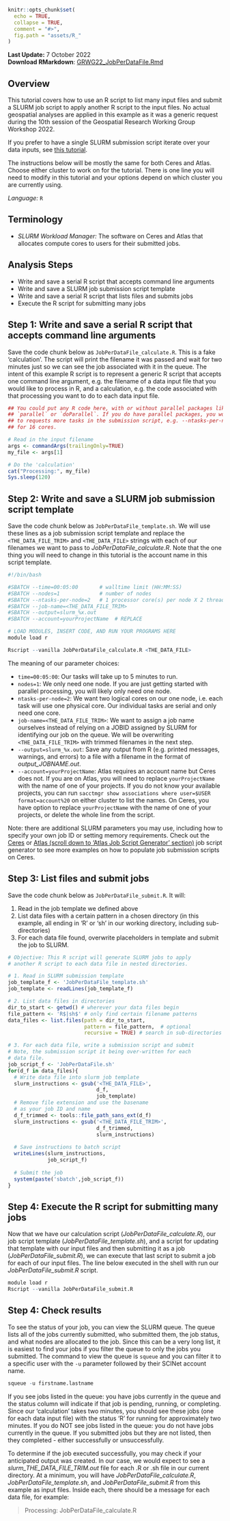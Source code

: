 ```r
knitr::opts_chunk$set(
  echo = TRUE,
  collapse = TRUE,
  comment = "#>",
  fig.path = "assets/R_"
)
```

<!--
---
title: R script to distribute another R script over many files
layout: single
author: Heather Savoy
author_profile: true
header:
  overlay_color: "444444"
  overlay_image: /assets/images/margaret-weir-GZyjbLNOaFg-unsplash_dark.jpg
---
--> 

**Last Update:** 7 October 2022 <br />
**Download RMarkdown**: [GRWG22_JobPerDataFile.Rmd](https://geospatial.101workbook.org/tutorials/GRWG22_JobPerDataFile.Rmd)

## Overview

This tutorial covers how to use an R script to list many input files and submit
a SLURM job script to apply another R script to the input files. No actual 
geospatial analyses are applied in this example as it was a generic request
during the 10th session of the Geospatial Research Working Group Workshop 2022. 

If you prefer to have a single SLURM submission script iterate over your data 
inputs, see [this tutorial](https://geospatial.101workbook.org/ExampleGeoWorkflows/GRWG22_ZonalStats_wSLURM_R).

The instructions below will be mostly the same for both Ceres and Atlas. Choose
either cluster to work on for the tutorial. There is one line you will need to
modify in this tutorial and your options depend on which cluster you are currently
using.

*Language:* `R`

## Terminology

* *SLURM Workload Manager:* The software on Ceres and Atlas that allocates 
  compute cores to users for their submitted jobs. 

## Analysis Steps

* Write and save a serial R script that accepts command line arguments 
* Write and save a SLURM job submission script template
* Write and save a serial R script that lists files and submits jobs
* Execute the R script for submitting many jobs

## Step 1: Write and save a serial R script that accepts command line arguments

Save the code chunk below as `JobPerDataFile_calculate.R`. This is a fake 
'calculation'. The script will print the filename it was passed and wait for two 
minutes just so we can see the job associated with it in the queue. The intent
of this example R script is to represent a generic R script that accepts one
command line argument, e.g. the filename of a data input file that you would
like to process in R, and a calculation, e.g. the code associated with that 
processing you want to do to each data input file.

```r
## You could put any R code here, with or without parallel packages like 
## `parallel` or `doParallel`. If you do have parallel packages, you would need 
## to requests more tasks in the submission script, e.g. --ntasks-per-node=16
## for 16 cores.

# Read in the input filename
args <- commandArgs(trailingOnly=TRUE)
my_file <- args[1]

# Do the 'calculation'
cat("Processing:", my_file)
Sys.sleep(120)
```

## Step 2: Write and save a SLURM job submission script template

Save the code chunk below as `JobPerDataFile_template.sh`. We will use these 
lines as a job submission script template and replace the `<THE_DATA_FILE_TRIM>` 
and `<THE_DATA_FILE>` strings with each of our filenames we want to pass to 
*JobPerDataFile_calculate.R*. Note that the one thing you will need to change in
this tutorial is the account name in this script template.

```r
#!/bin/bash

#SBATCH --time=00:05:00       # walltime limit (HH:MM:SS)
#SBATCH --nodes=1             # number of nodes
#SBATCH --ntasks-per-node=2   # 1 processor core(s) per node X 2 threads per core
#SBATCH --job-name=<THE_DATA_FILE_TRIM>
#SBATCH --output=slurm_%x.out
#SBATCH --account=yourProjectName  # REPLACE

# LOAD MODULES, INSERT CODE, AND RUN YOUR PROGRAMS HERE
module load r

Rscript --vanilla JobPerDataFile_calculate.R <THE_DATA_FILE>

```

The meaning of our parameter choices:

* `time=00:05:00`: Our tasks will take up to 5 minutes to run. 
* `nodes=1`: We only need one node. If you are just getting started with parallel
processing, you will likely only need one node. 
* `ntasks-per-node=2`: We want two logical cores on our one node, i.e. each task
will use one physical core. Our individual tasks are serial and only need one core. 
* `job-name=<THE_DATA_FILE_TRIM>`: We want to assign a job name ourselves instead
of relying on a JOBID assigned by SLURM for identifying our job on the queue. We will
be overwriting `<THE_DATA_FILE_TRIM>` with trimmed filenames in the next step.
* `--output=slurm_%x.out`: Save any output from R (e.g. printed messages,
warnings, and errors) to a file with a filename in the format of 
*output_JOBNAME.out*.
* `--account=yourProjectName`: Atlas requires an account name but Ceres does not. 
If you are on Atlas, you will need to replace `yourProjectName` with the name of
one of your projects. If you do not know your available projects, you can
run `sacctmgr show associations where user=$USER format=account%20` on either 
cluster to list the names. On Ceres, you have option to replace `yourProjectName` 
with the name of one of your projects, or delete the whole line from the script.

Note: there are additional SLURM parameters you may use, including how to specify
your own job ID or setting memory requirements. Check out the 
[Ceres](https://scinet.usda.gov/support/ceres-job-script) or 
[Atlas (scroll down to 'Atlas Job Script Generator' section)](https://www.hpc.msstate.edu/computing/atlas/)
job script generator to see more examples on how to populate job submission scripts on Ceres.

## Step 3: List files and submit jobs

Save the code chunk below as `JobPerDataFile_submit.R`. It will:

1. Read in the job template we defined above
2. List data files with a certain pattern in a chosen directory (in this example,
all ending in 'R' or 'sh' in our working directory, including sub-directories)
3. For each data file found, overwrite placeholders in template and submit the
job to SLURM.

```r
# Objective: This R script will generate SLURM jobs to apply
# another R script to each data file in nested directories. 

# 1. Read in SLURM submission template
job_template_f <- 'JobPerDataFile_template.sh'
job_template <- readLines(job_template_f)

# 2. List data files in directories
dir_to_start <- getwd() # wherever your data files begin
file_pattern <- 'R$|sh$' # only find certain filename patterns
data_files <- list.files(path = dir_to_start, 
                         pattern = file_pattern,  # optional
                         recursive = TRUE) # search in sub-directories

# 3. For each data file, write a submission script and submit
# Note, the submission script it being over-written for each
# data file. 
job_script_f <- 'JobPerDataFile.sh'
for(d_f in data_files){
  # Write data file into slurm job template
  slurm_instructions <- gsub('<THE_DATA_FILE>',
                             d_f, 
                             job_template)
  # Remove file extension and use the basename
  # as your job ID and name
  d_f_trimmed <- tools::file_path_sans_ext(d_f)
  slurm_instructions <- gsub('<THE_DATA_FILE_TRIM>',
                             d_f_trimmed, 
                             slurm_instructions)
  
  # Save instructions to batch script
  writeLines(slurm_instructions,
             job_script_f)
  
  # Submit the job
  system(paste('sbatch',job_script_f))
}

```



## Step 4: Execute the R script for submitting many jobs

Now that we have our calculation script (*JobPerDataFile_calculate.R*), our job
script template (*JobPerDataFile_template.sh*), and a script for updating that template
with our input files and then submitting it as a job (*JobPerDataFile_submit.R*), we
can execute that last script to submit a job for each of our input files. The
line below executed in the shell with run our *JobPerDataFile_submit.R* script. 

```r
module load r
Rscript --vanilla JobPerDataFile_submit.R
```


## Step 4: Check results

To see the status of your job, you can view the SLURM queue. The queue lists all
of the jobs currently submitted, who submitted them, the job status, and what
nodes are allocated to the job. Since this can be a very long list, it is easiest
to find your jobs if you filter the queue to only the jobs you submitted. The 
command to view the queue is `squeue` and you can filter it to a specific user
with the `-u` parameter followed by their SCINet account name.

```r
squeue -u firstname.lastname
```

If you see jobs listed in the queue: you have jobs currently in the queue and the 
status column will indicate if that job is pending, running, or completing. Since 
our 'calculation' takes two minutes, you should see these jobs (one for each 
data input file) with the status 'R' for running for approximately two minutes.
If you do NOT see jobs listed in the queue: you do not have jobs currently in the
queue. If you submitted jobs but they are not listed, then they completed - either
successfully or unsuccessfully. 

To determine if the job executed successfully, 
you may check if your anticipated output was created. In our case, we would expect
to see a *slurm_THE_DATA_FILE_TRIM.out* file for each .R or .sh file in our 
current directory. At a minimum, you will have *JobPerDataFile_calculate.R*,
*JobPerDataFile_template.sh*, and *JobPerDataFile_submit.R* from this example as 
input files. Inside each, there should be a message for each data file, for example:

> Processing: JobPerDataFile_calculate.R
